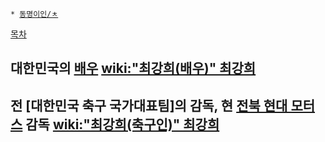  * [[동명이인/ㅊ]]

[[목차]]
== 대한민국의 [[배우]] [[wiki:"최강희(배우)" 최강희]] ==

== 전 [대한민국 축구 국가대표팀]의 감독, 현 [[전북 현대 모터스]] 감독 [[wiki:"최강희(축구인)" 최강희]] ==
